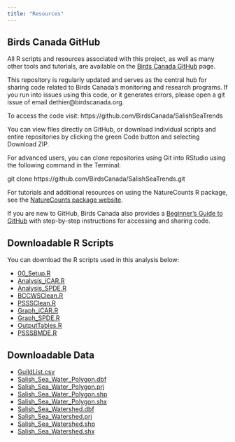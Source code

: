 ```yaml
---
title: "Resources"
---
```


## Birds Canada GitHub {#9.9BirdsCan}

All R scripts and resources associated with this project, as well as many other tools and tutorials, are available on the [Birds Canada GitHub](https://github.com/BirdsCanada) page.

This repository is regularly updated and serves as the central hub for sharing code related to Birds Canada’s monitoring and research programs. If you run into issues using this code, or it generates errors, please open a git issue of email dethier@birdscanada.org.

To access the code visit: https://github.com/BirdsCanada/SalishSeaTrends

You can view files directly on GitHub, or download individual scripts and entire repositories by clicking the green Code button and selecting Download ZIP.

For advanced users, you can clone repositories using Git into RStudio using the following command in the Terminal:

git clone https://github.com/BirdsCanada/SalishSeaTrends.git

For tutorials and additional resources on using the NatureCounts R package, see the [NatureCounts package website](https://birdscanada.github.io/naturecounts/articles/index.html).

If you are new to GitHub, Birds Canada also provides a [Beginner’s Guide to GitHub](https://birdscanada.github.io/BirdsCanada_GitHubGuide/) with step-by-step instructions for accessing and sharing code.

## Downloadable R Scripts {#9.91BirdsCan}

You can download the R scripts used in this analysis below:

-   [00_Setup.R](Scripts/00_Setup.R)
-   [Analysis_iCAR.R](Scripts/Analysis_iCAR.R)
-   [Analysis_SPDE.R](Scripts/Analysis_SPDE.R)
-   [BCCWSClean.R](Scripts/BCCWSClean.R)
-   [PSSSClean.R](Scripts/PSSSClean.R)
-   [Graph_iCAR.R](Scripts/Graph_iCAR.R)
-   [Graph_SPDE.R](Scripts/Graph_SPDE.R)
-   [OutputTables.R](Scripts/OutputTables.R)
-   [PSSSBMDE.R](Scripts/PSSSBMDE.R)

## Downloadable Data {#9.92BirdsCan}

-   [GuildList.csv](Data/GuildList.csv)
-   [Salish_Sea_Water_Polygon.dbf](Data/Spatial/Salish_Sea_Water_Polygon.dbf)
-   [Salish_Sea_Water_Polygon.prj](Data/Spatial/Salish_Sea_Water_Polygon.prj)
-   [Salish_Sea_Water_Polygon.shp](Data/Spatial/Salish_Sea_Water_Polygon.shp)
-   [Salish_Sea_Water_Polygon.shx](Data/Spatial/Salish_Sea_Water_Polygon.shx)
-   [Salish_Sea_Watershed.dbf](Data/Spatial/Salish_Sea_Watershed.dbf)
-   [Salish_Sea_Watershed.prj](Data/Spatial/Salish_Sea_Watershed.prj)
-   [Salish_Sea_Watershed.shp](Data/Spatial/Salish_Sea_Watershed.shp)
-   [Salish_Sea_Watershed.shx](Data/Spatial/Salish_Sea_Watershed.shx)
